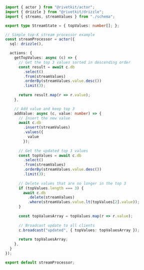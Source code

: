 ```typescript
import { actor } from "@rivetkit/actor";
import { drizzle } from "@rivetkit/drizzle";
import { streams, streamValues } from "./schema";

export type StreamState = { topValues: number[]; };

// Simple top-K stream processor example
const streamProcessor = actor({
  sql: drizzle(),

  actions: {
    getTopValues: async (c) => {
      // Get the top 3 values sorted in descending order
      const result = await c.db
        .select()
        .from(streamValues)
        .orderBy(streamValues.value.desc())
        .limit(3);
      
      return result.map(r => r.value);
    },

    // Add value and keep top 3
    addValue: async (c, value: number) => {
      // Insert the new value
      await c.db
        .insert(streamValues)
        .values({
          value
        });
      
      // Get the updated top 3 values
      const topValues = await c.db
        .select()
        .from(streamValues)
        .orderBy(streamValues.value.desc())
        .limit(3);
      
      // Delete values that are no longer in the top 3
      if (topValues.length === 3) {
        await c.db
          .delete(streamValues)
          .where(streamValues.value.lt(topValues[2].value));
      }
      
      const topValuesArray = topValues.map(r => r.value);
      
      // Broadcast update to all clients
      c.broadcast("updated", { topValues: topValuesArray });
      
      return topValuesArray;
    },
  }
});

export default streamProcessor;
```
